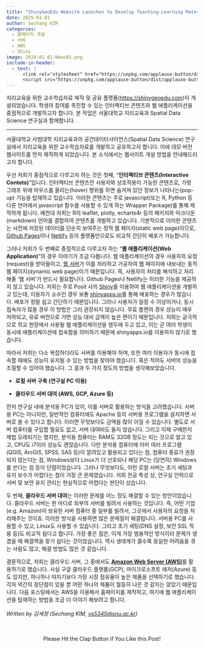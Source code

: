 ```yaml
---
title: "ShinyGeoEdu Website Launches to Develop Teaching-Learning Materials for Geography Education"
date: 2025-01-01
author: Sechang KIM
categories:
  - 홈페이지 개설
  - 서버
  - AWS
  - Shiny
image: 2024-01-01-News01.png
include-in-header:
  - text: |
      <link rel="stylesheet" href="https://unpkg.com/applause-button/dist/applause-button.css">
      <script src="https://unpkg.com/applause-button/dist/applause-button.js"></script>
---
```


지리교육을 위한 교수학습자료 제작 및 공유 플랫폼(<https://shinygeoedu.com>)이 개설되었습니다. 학생의 참여를 촉진할 수 있는 인터랙티브 콘텐츠와 웹 애플리케이션을 중점적으로 개발하고자 합니다. 본 작업은 서울대학교 지리교육과 Spatial Data Science 연구실과 함께합니다.

------------------------------------------------------------------------

서울대학교 사범대학 지리교육과의 공간데이터사이언스(Spatial Data Science) 연구실에서 지리교육을 위한 교수학습자료를 개발하고 공유하고자 합니다. 이에 데모 버전 웹사이트를 먼저 제작하게 되었습니다. 본 소식에서는 웹사이트 개설 방법을 안내해드리고자 합니다.

우선 저희가 중점적으로 다루고자 하는 것은 첫째, "**인터랙티브 콘텐츠(Interactive Contets)**"입니다. 인터랙티브 콘텐츠란 사용자와 상호작용이 가능한 콘텐츠로, 가령 그래프 위에 마우스를 올리는(hover) 행위를 하면 숨겨져 있던 정보가 나타나는(pop-up) 기능을 탑재하고 있습니다. 이러한 콘텐츠는 주로 javascript(또는 R, Python 등 다른 언어에서 javascript 함수를 사용할 수 있게 하는 Wrapper Package)를 통해 제작하게 됩니다. 예컨대 저희는 R의 leaflet, plotly, echarts4r 등의 패키지와 마크다운(markdown) 언어를 결합하여 콘텐츠를 개발하고 있습니다. 기본적으로 이러한 콘텐츠는 사전에 저장된 데이터를 단순히 보여주는 정적 웹 페이지(static web page)이므로, [Github Pages](https://pages.github.com/)이나 [Netlify](https://www.netlify.com/) 등의 플랫폼만으로도 비교적 간단히 배포가 가능합니다.

그러나 저희가 두 번째로 중점적으로 다루고자 하는 "**웹 애플리케이션(Web Application)**"의 경우 이야기가 조금 다릅니다. 웹 애플리케이션의 경우 사용자의 요청(request)을 받아들이고, [웹 서버]{.underline}가 이를 처리하고 가공하여 웹 페이지에 내보내는 동적 웹 페이지(dynamic web page)이기 때문입니다. 즉, 사용자의 처리를 해석하고 처리해줄 '웹 서버'가 반드시 필요합니다. Github Pages나 Netlify는 이러한 기능을 제공하지 않고 있습니다. 저희는 주로 Posit 사의 [Shiny](https://shiny.posit.co)를 이용하여 웹 애플리케이션을 개발하고 있는데, 이용자가 소수인 경우 보통 [shinyapps.io](https://www.shinyapps.io/)를 통해 배포하는 경우가 많습니다. 배포가 정말 쉽고 간단하기 때문입니다. 그러나 사용자가 일정 수 이상이거나, 동시 접속자가 많을 경우 이 방법은 그리 권장되지 않습니다. 무료 플랜의 경우 성능이 매우 저하되고, 유료 버전으로 가면 성능 대비 금액이 높은 편이기 때문입니다. 저희는 궁극적으로 학교 현장에서 사용될 웹 애플리케이션을 염두에 두고 있고, 이는 곧 여러 학생이 동시에 애플리케이션에 접속함을 의미하기 때문에 shinyapps.io를 이용하지 않기로 했습니다.

따라서 저희는 다소 복잡하더라도 서버를 이용해야 하며, 또한 여러 이용자가 동시에 접속할 때에도 성능이 유지될 수 있는 방법을 찾아야 했습니다. 혹은 적어도 서버의 성능을 조절할 수 있어야 했습니다. 그 결과 두 가지 정도의 방법을 생각해보았습니다.

-   **로컬 서버 구축 (연구실 PC 이용)**

-   **클라우드 서버 대여 (AWS, GCP, Azure 등)**

먼저 연구실 내에 분석용 PC가 있어, 이를 서버로 활용하는 방식을 고려했습니다. 서버용 PC는 아니지만, 일반적인 컴퓨터에도 Apache 등의 서버용 프로그램을 설치하면 서버로 쓸 수 있다고 합니다. 이러면 무엇보다도 금액을 많이 아낄 수 있습니다. 별도로 서버 컴퓨터를 구입할 필요도 없고, 서버 대여비도 들지 않습니다. 그리고 이제 구매한지 제법 오래되기는 했지만, 분석용 컴퓨터는 RAM도 32GB 정도는 되는 것으로 알고 있고, CPU도 i7이라 성능도 괜찮습니다. 다만 분석용 컴퓨터에 이미 여러 프로그램(QGIS, ArcGIS, SPSS, SAS 등)이 깔려있고 활용되고 있다는 점, 컴퓨터 종료가 권장되지 않는다는 점, Windows보다 Linux가 더 선호되나 해당 PC는 (당연히) Windows를 쓴다는 점 등이 단점이었습니다. 그러나 무엇보다도, 이런 로컬 서버는 초기 세팅과 유지 보수가 어렵다는 점이 가장 큰 문제였습니다. 저희 전공 특성 상, 연구실 인력으로 서버 및 보안 유지 관리는 현실적으로 어렵다는 판단이 섰습니다.

두 번째, **클라우드 서버 대여**는 이러한 문제를 어느 정도 해결할 수 있는 방안이었습니다. 클라우드 서버는 한 마디로 외부의 서버를 빌려서 사용하는 것입니다. 즉, 어떤 기업(e.g. Amazon)이 보유한 서버 컴퓨터 중 일부를 빌려서, 그곳에서 사용자의 요청을 처리해주는 것이죠. 이러한 방식을 사용하면 많은 문제점이 해결됩니다. 서버용 PC를 사용할 수 있고, Linux도 사용할 수 있습니다. 그리고 초기 세팅(DNS 설정, 보안 SSL 적용 등)도 비교적 쉽다고 합니다. 가장 좋은 점은, 이게 가장 범용적인 방식이라 문제가 생겼을 때 해결책을 찾기 쉽다는 것이었습니다. 역시 생태계가 클수록 동일한 어려움을 겪는 사람도 많고, 해결 방법도 많은 것 같습니다.

결론적으로, 저희는 클라우드 서버, 그 중에서도 [**Amazon Web Server (AWS)**]{.underline}를 활용하기로 했습니다. 사실 구글 클라우드 플랫폼(GCP), 마이크로소프트 애저(Azure) 등도 있지만, 하나하나 따지기보다 가장 시장 점유율이 높은 제품을 선택하기로 했습니다. 각자 약간의 장단점이 있을 뿐 어떤 하나의 제품이 월등히 나은 것 같지는 않았기 때문입니다. 다음 포스팅에서는 AWS을 이용해서 홈페이지를 제작하고, 여기에 웹 애플리케이션을 탑재하는 방법을 조금 더 이야기 해보려고 합니다.\
\
*Written by 김세창 (Sechang KIM, [vs5345\@snu.ac.kr](mailto:vs5345@snu.ac.kr))\
\
\
*

```{=html}
<p style="text-align:center;">Please Hit the Clap Button if You Like this Post!</p>
<applause-button class="mb6" color=rgb(123,154,204) url=https://shinygeoedu.com/news/2025-01-01-ShinyGeoEdu-Website-is-Opening/ShinyGeoEdu%20Website%20Launches%20to%20Develop%20Teaching-Learning%20Materials%20for%20Geography%20Education.html></applause-button>
<script type="text/javascript">
    const button = document.getElementById("applause");

    button.initialClapCount.then(function(count) {
      console.log("initial clap count", count);
    });

    button.addEventListener("clapped", function(event) {
      console.log("button clapped", event.detail);
    });
  </script>
```
